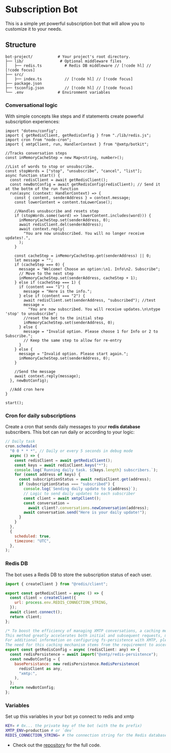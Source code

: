 # Subscription Bot

This is a simple yet powerful subscription bot that will allow you to customize it to your needs.

## Structure

```
bot-project/           # Your project's root directory.
├── lib/                # Optional middleware files
│   ├── redis.ts          # Redis DB middleware // [!code hl] // [!code focus]
├── src/
│   ├── index.ts          // [!code hl] // [!code focus]
├── package.json
├── tsconfig.json         // [!code hl] // [!code focus]
└── .env               # Environment variables
```

### Conversational logic

With simple concepts like steps and if statements create powerful subscription experiences:

```tsx [index.ts]
import "dotenv/config";
import { getRedisClient, getRedisConfig } from "./lib/redis.js";
import cron from "node-cron";
import { xmtpClient, run, HandlerContext } from "@xmtp/botkit";

//Tracks conversation steps
const inMemoryCacheStep = new Map<string, number>();

//List of words to stop or unsubscribe.
const stopWords = ["stop", "unsubscribe", "cancel", "list"];
async function start() {
  const redisClient = await getRedisClient();
  const newBotConfig = await getRedisConfig(redisClient); // Send it at the bottm of the run function
  run(async (context: HandlerContext) => {
    const { content, senderAddress } = context.message;
    const lowerContent = content.toLowerCase();

    //Handles unsubscribe and resets step
    if (stopWords.some((word) => lowerContent.includes(word))) {
      inMemoryCacheStep.set(senderAddress, 0);
      await redisClient.del(senderAddress);
      await context.reply(
        "You are now unsubscribed. You will no longer receive updates!.",
      );
    }

    const cacheStep = inMemoryCacheStep.get(senderAddress) || 0;
    let message = "";
    if (cacheStep === 0) {
      message = "Welcome! Choose an option:\n1. Info\n2. Subscribe";
      // Move to the next step
      inMemoryCacheStep.set(senderAddress, cacheStep + 1);
    } else if (cacheStep === 1) {
      if (content === "1") {
        message = "Here is the info.";
      } else if (content === "2") {
        await redisClient.set(senderAddress, "subscribed"); //test
        message =
          "You are now subscribed. You will receive updates.\n\ntype 'stop' to unsubscribe";
        //reset the bot to the initial step
        inMemoryCacheStep.set(senderAddress, 0);
      } else {
        message = "Invalid option. Please choose 1 for Info or 2 to Subscribe.";
        // Keep the same step to allow for re-entry
      }
    } else {
      message = "Invalid option. Please start again.";
      inMemoryCacheStep.set(senderAddress, 0);
    }

    //Send the message
    await context.reply(message);
  }, newBotConfig);

  //Add cron here
}

start();
```

### Cron for daily subscriptions

Create a cron that sends daily messages to your **redis database** subscribers. This bot can run daily or according to your logic:

```jsx
// Daily task
cron.schedule(
  "0 0 * * *", // Daily or every 5 seconds in debug mode
  async () => {
    const redisClient = await getRedisClient();
    const keys = await redisClient.keys("*");
    console.log(`Running daily task. ${keys.length} subscribers.`);
    for (const address of keys) {
      const subscriptionStatus = await redisClient.get(address);
      if (subscriptionStatus === "subscribed") {
        console.log(`Sending daily update to ${address}`);
        // Logic to send daily updates to each subscriber
        const client = await xmtpClient();
        const conversation =
          await client?.conversations.newConversation(address);
        await conversation.send("Here is your daily update!");
      }
    }
  },
  {
    scheduled: true,
    timezone: "UTC",
  },
);
```

### Redis DB

The bot uses a Redis DB to store the subscription status of each user.

```jsx [lib/redis.ts]
import { createClient } from "@redis/client";

export const getRedisClient = async () => {
  const client = createClient({
    url: process.env.REDIS_CONNECTION_STRING,
  });
  await client.connect();
  return client;
};

/* To boost the efficiency of managing XMTP conversations, a caching mechanism is essential. Utilizing fs-persistence or Redis allows the system to swiftly verify the existence of a conversation, eliminating the need to reload and inspect every conversation.
This method greatly accelerates both initial and subsequent requests, minimizing wait times and preventing timeouts.
For additional information on configuring fs-persistence with XMTP, please consult the fs-persistence documentation.
The need for this caching mechanism stems from the requirement to ascertain whether newConversation is continuing an existing conversation or starting a new one. This verification aids in avoiding duplicate conversations with the same user, ensuring compliance with privacy standards. */
export const getRedisConfig = async (redisClient: any) => {
  const redisPersistence = await import("@xmtp/redis-persistence");
  const newBotConfig = {
    basePersistance: new redisPersistence.RedisPersistence(
      redisClient as any,
      "xmtp:",
    ),
  };
  return newBotConfig;
};
```

### Variables

Set up this variables in your bot yo connect to redis and xmtp

```bash
KEY= # 0x... the private key of the bot (with the 0x prefix)
XMTP_ENV=production # or `dev`
REDIS_CONNECTION_STRING= # the connection string for the Redis database
```

- Check out the [repository](https://github.com/xmtp/botkit/tree/main/examples/subscription) for the full code.
